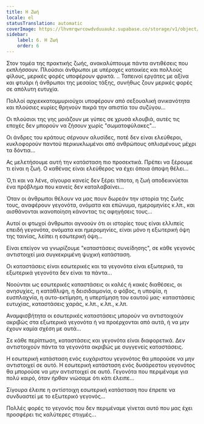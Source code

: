 ```yaml
---
title: Η Ζωή
locale: el
statusTranslation: automatic
coverImage: https://lhvmrqwrcowdvduuaukz.supabase.co/storage/v1/object/public/strapi-uploads/small_cover-tratado-de-psicologia-revolucionaria.webp-5e15e1cec4e0ebebcde5d7fc7565d8fd.webp
sidebar:
    label: 6. Η Ζωή
    order: 6
---
```

Στον τομέα της πρακτικής ζωής, ανακαλύπτουμε πάντα αντιθέσεις που εκπλήσσουν. Πλούσιοι άνθρωποι με υπέροχες κατοικίες και πολλούς φίλους, μερικές φορές υποφέρουν φρικτά. .. Ταπεινοί εργάτες με αξίνα και φτυάρι ή άνθρωποι της μεσαίας τάξης, συνήθως ζουν μερικές φορές σε απόλυτη ευτυχία.

Πολλοί αρχιεκκατομμυριούχοι υποφέρουν από σεξουαλική ανικανότητα και πλούσιες κυρίες θρηνούν πικρά την απιστία του συζύγου...

Οι πλούσιοι της γης μοιάζουν με γύπες σε χρυσά κλουβιά, αυτές τις εποχές δεν μπορούν να ζήσουν χωρίς "σωματοφύλακες"...

Οι άνδρες του κράτους σέρνουν αλυσίδες, ποτέ δεν είναι ελεύθεροι, κυκλοφορούν παντού περικυκλωμένοι από ανθρώπους οπλισμένους μέχρι τα δόντια...

Ας μελετήσουμε αυτή την κατάσταση πιο προσεκτικά. Πρέπει να ξέρουμε τι είναι η ζωή. Ο καθένας είναι ελεύθερος να έχει όποια άποψη θέλει...

Ό,τι και να λένε, σίγουρα κανείς δεν ξέρει τίποτα, η ζωή αποδεικνύεται ένα πρόβλημα που κανείς δεν καταλαβαίνει...

Όταν οι άνθρωποι θέλουν να μας πουν δωρεάν την ιστορία της ζωής τους, αναφέρουν γεγονότα, ονόματα και επώνυμα, ημερομηνίες κ.λπ., και αισθάνονται ικανοποίηση κάνοντας τις αφηγήσεις τους...

Αυτοί οι φτωχοί άνθρωποι αγνοούν ότι οι ιστορίες τους είναι ελλιπείς επειδή γεγονότα, ονόματα και ημερομηνίες, είναι μόνο η εξωτερική όψη της ταινίας, λείπει η εσωτερική όψη...

Είναι επείγον να γνωρίζουμε "καταστάσεις συνείδησης", σε κάθε γεγονός αντιστοιχεί μια συγκεκριμένη ψυχική κατάσταση.

Οι καταστάσεις είναι εσωτερικές και τα γεγονότα είναι εξωτερικά, τα εξωτερικά γεγονότα δεν είναι τα πάντα...

Νοούνται ως εσωτερικές καταστάσεις οι καλές ή κακές διαθέσεις, οι ανησυχίες, η κατάθλιψη, η δεισιδαιμονία, ο φόβος, η υποψία, η ευσπλαχνία, η αυτο-εκτίμηση, η υπερτίμηση του εαυτού μας· καταστάσεις ευτυχίας, καταστάσεις χαράς, κ.λπ., κ.λπ., κ.λπ.

Αναμφισβήτητα οι εσωτερικές καταστάσεις μπορούν να αντιστοιχούν ακριβώς στα εξωτερικά γεγονότα ή να προέρχονται από αυτά, ή να μην έχουν καμία σχέση με αυτά...

Σε κάθε περίπτωση, καταστάσεις και γεγονότα είναι διαφορετικά. Δεν αντιστοιχούν πάντα τα γεγονότα ακριβώς με συγγενείς καταστάσεις.

Η εσωτερική κατάσταση ενός ευχάριστου γεγονότος θα μπορούσε να μην αντιστοιχεί σε αυτό. Η εσωτερική κατάσταση ενός δυσάρεστου γεγονότος θα μπορούσε να μην αντιστοιχεί σε αυτό. Γεγονότα που περιμέναμε για πολύ καιρό, όταν ήρθαν νιώσαμε ότι κάτι έλειπε...

Σίγουρα έλειπε η αντίστοιχη εσωτερική κατάσταση που έπρεπε να συνδυαστεί με το εξωτερικό γεγονός...

Πολλές φορές το γεγονός που δεν περιμέναμε γίνεται αυτό που μας έχει προσφέρει τις καλύτερες στιγμές...

